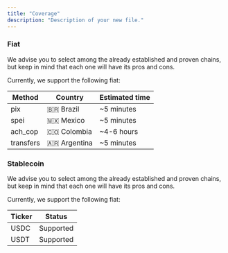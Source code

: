 ```yaml
---
title: "Coverage"
description: "Description of your new file."
---
```


### Fiat

We advise you to select among the already established and proven chains, but keep in mind that each one will have its pros and cons.

Currently, we support the following fiat:

| Method    | Country      | Estimated time |
| --------- | ------------ | -------------- |
| pix       | 🇧🇷 Brazil    | \~5 minutes    |
| spei      | 🇲🇽 Mexico    | \~5 minutes    |
| ach_cop   | 🇨🇴 Colombia  | \~4-6 hours    |
| transfers | 🇦🇷 Argentina | \~5 minutes    |

### Stablecoin

We advise you to select among the already established and proven chains, but keep in mind that each one will have its pros and cons.

Currently, we support the following fiat:

| Ticker | Status    |
| ------ | --------- |
| USDC   | Supported |
| USDT   | Supported |
